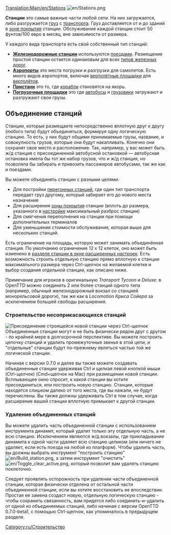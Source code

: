 {{ru/Необходимо сделать|поправить ссылки после перевода соответствующих страниц}}
[[Translation:Main/en/Stations]]
[[File:en/Stations.png|right]]

'''Станции''' это самые важные части любой сети.  На них загружается, либо разгружается [[Main/ru/Груз|груз]] c [[Main/ru/Транспорт|транспорта]]. Груз доставляется от и до зданий в [[Main/ru/Зона покрытия|зоне покрытия]] станции. Обслуживание каждой станции стоит 50 фунтов/100 евро в месяц, вне зависимости от размера.

У каждого вида транспорта есть свой собственный тип станций:
*'''[[Main/ru/Железнодорожные станции|Железнодорожные станции]]''' используются [[Main/ru/Поезда|поездами]]. Размещение простой станции остается одинаковым для всех [[Main/ru/Типы железных дорог|типов железных дорог]].
*'''[[Main/ru/Аэропорты|Аэропорты]]''' это места погрузки и разгрузки для самолетов. Есть много видов аэропортов, включая [[Main/ru/Аэропорты|вертолётные площадки]] для [[Category/ru/Вертолёты|вертолётов]].
*'''[[Main/ru/Пристани|Пристани]]''' это то, где [[Main/ru/Корабли|корабли]] становятся на якорь.
*'''[[Main/ru/Погрузочные площадки|Погрузочные площадки]]''' это где [[Main/ru/Автобус|автобусы]] и [[Main/ru/Автотранспорт|грузовики]] загружают и разгружают свои грузы.

==Объединение станций==
Станции, которые размещаете непосредственно вплотную друг к другу (любого типа) будут объединяться, формируя одну логическую станцию. То есть, у них будут общими принимаемые грузы, название, и совокупность грузов, которые они будут накапливать. Конечно они сохранят свое место и расположение. Так, например, у вас может быть ж/д станция с присоединенной автобусной остановкой — автобусная остановка имела бы тот же набор грузов, что и ж/д станция, но позволяла бы забирать и привозить пассажиров автобусами, так же как и поездами.

Вы можете объединять станции с разными целями:
*Для постройки [[Main/ru/Перегонные станции|перегонных станций]], где один тип транспорта передает груз другому, который забирает его до нового места назначения
*Для расширения [[Main/ru/Зона покрытия|зоны покрытия]] станции (вплоть до размера, указанного в [[Main/ru/Расширенные настройки|настройке]] максимальный разброс станции)
*Для смягчения переполнения на станции при помощи дополнительных терминалов
*Для уменьшения стоимости обслуживания, которая выше для нескольких станций.

Есть ограничение на площадь, которую может занимать объединённая станция. По умолчанию ограничение 12 x 12 клеток, оно может быть изменено в [[Main/en/Advanced Settings/Stations#Max station spread|разделе станции в окне расширенных настроек]]. Есть возможность строить отдельную станцию прямо вплотную к станции максимального размера через Ctrl-щелчок на желаемой клетке и выбор создания отдельной станции, как описано ниже.

Примечание для игроков в оригинальную ''Transport Tycoon'' и ''Deluxe'': в OpenTTD можно соединить 2 или более станций одного типа (например, обычный железнодорожный вокзал со станцией монорельсовой дороги), так же как в ''Locomotion Криса Сойера'' за исключением большей свободы расширения.

===Строительство несоприкасающихся станций===
[[File:en/Join station leftclick.png|thumb|Присоединение строящейся новой станции через Ctrl-щелчок]]
Объединенные станции могут и не быть физически рядом друг с другом - по крайней мере в долгосрочной перспективе. Вы можете построить цепочку станций и удалить промежуточные звенья в этой цепи, и "отдельные" станции будут по-прежнему являться частью той же логической станции.

Начиная с версии 0.7.0 и далее вы также можете создавать объединенные станции удерживая Ctrl и щелкая левой кнопкой мыши (Ctrl-щелчок) (Cmd+щелчок на Mac) при размещении новой станции. Всплывающее окно спросит, к какой станции вы хотите присоединиться, или построить новую станцию. Станции, которые находятся слишком далеко от того места, где вы нажали, не будут перечислены. Вы также должны удерживать Ctrl в том случае, когда расширение вашей станции вплотную примыкает к другой станции.

===Удаление объединенных станций===
Вы можете удалить часть объединенной станции с использованием инструмента динамит, который удалит только эту отдельную часть, а не всю станцию. Исключением являются ж/д вокзалы, где прикладывание динамита к одной части удаляет всю станцию целиком (или ничего не удаляет, если есть поезда на любой из платформ). Чтобы удалить часть, вы должны выбрать инструмент "построить станцию" [[File:en/Build station.png]], а затем инструмент "очистить" [[File:en/Toggle clear active.png]], который позволит вам удалять станцию поклеточно.

Следует проявлять осторожность при удалении части объединенной станции, которая физически отделена от остальной части объединенной станции, если вы хотите восстановить ее впоследствии. Простая ее замена создаст новую, отдельную логическую станцию - чтобы сохранить связанность, вам придется либо соединить-и-удалить от одной из объединяемых станций, либо начиная с версии OpenTTD 0.7.0-beta1, с помощью Ctrl-щелчок, как упоминалось в предыдущем разделе.

[[Category:ru/Строительство]]